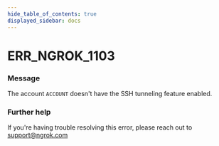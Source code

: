 ```yaml
---
hide_table_of_contents: true
displayed_sidebar: docs
---
```



# ERR_NGROK_1103

### Message

The account `ACCOUNT` doesn't have the SSH tunneling feature enabled.

<ErrorDetails error="err_ngrok_1103" />

### Further help

If you're having trouble resolving this error, please reach out to [support@ngrok.com](mailto:support@ngrok.com?subject=Help%20with%20ERR_NGROK_1103)
